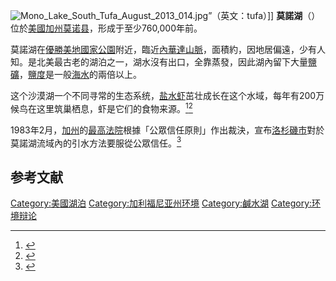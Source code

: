 {{Infobox lake
| lake_name       = 莫諾湖
| native_name     = Mono Lake
| native_name_lang= en
| image           = Wfm mono lake landsat.jpg
| caption         = 莫諾湖的卫星影像
| location        = [[莫諾縣_(加利福尼亞州)|莫諾縣]]
| coords          = {{Coord|38.0165908|-119.0093116|region:US-CA_type:waterbody_source:GNIS|display=inline,title|format=dms}}
| type            = [[內流盆地|內流盆地]]、{{link-en|單對流湖|Monomictic lake}}
| inflow          = {{link-en|拉什溪|Rush Creek (Mono County, California)|}}<br>[[Lee_Vining_Creek|Lee Vining Creek]]<br>[[Mill_Creek_(Mono_Lake)|Mill Creek]]
| outflow         = [[蒸發|蒸發]]
| catchment       = {{convert|2030|sqkm|sqmi|abbr=on}}
| basin_countries = {{USA}}
| length          = {{convert|15|km|mi|abbr=on}}
| width           = {{convert|21|km|mi|abbr=on}}
| area            = {{convert|45133|acre|sqkm|abbr=on}}<ref>{{cite web|url=http://www.monolake.org/about/stats|title=Quick Facts About Mono Lake|publisher=Mono Lake Committee|accessdate=2012-02-01|archive-date=2019-08-20|archive-url=https://web.archive.org/web/20190820120342/http://www.monolake.org/about/stats|dead-url=yes}}</ref>
| depth           = {{convert|17|m|ft|abbr=on}}
| max-depth       = {{convert|48|m|ft|abbr=on}}
| volume          = {{convert|2970000|acreft|km3|abbr=on|lk=in}}
| residence_time  =
| shore           = 
| elevation       = {{convert|6378|ft|m|abbr=on}}
| islands         = 兩個主要島嶼: [[Negit_Island|Negit Island]]及[[Paoha_Island|Paoha Island]], numerous minor outcroppings (including [[tufa|tufa]] rock formations). The lake's water level is notably variable.
| reference       = {{gnis|263749}}
}}
[[File:Mono_Lake_South_Tufa_August_2013_014.jpg|thumb]]”（英文：tufa）]]
'''莫諾湖'''（{{lang-en|Mono Lake}}）位於[[美國|美國]][[加州|加州]][[莫诺县|莫诺县]]，形成于至少760,000年前。

莫諾湖在[[優勝美地國家公園|優勝美地國家公園]]附近，臨近[[內華達山脈|內華達山脈]]，面積約{{convert|60|sqmi|km2}}，因地居偏遠，少有人知。是北美最古老的湖泊之一，湖水沒有出口，全靠蒸發，因此湖內留下大量[[鹽礦|鹽礦]]，[[鹽度|鹽度]]是一般[[海水|海水]]的兩倍以上。

这个沙漠湖一个不同寻常的生态系统，[[盐水虾|盐水虾]]茁壮成长在这个水域，每年有200万候鸟在这里筑巢栖息，虾是它们的食物来源。<ref name="mlcbirds">{{cite web|title=Birds of the Basin: the Migratory Millions of Mono|publisher=Mono Lake Committee|accessdate=2010-12-02|url=http://www.monolake.org/about/ecobirds|archive-date=2013-05-30|archive-url=https://www.webcitation.org/6H0S6fR6x?url=http://www.monolake.org/about/ecobirds|dead-url=no}}</ref><ref name="carle">{{Cite book|title=Introduction to Water in California|url=https://archive.org/details/isbn_9780520240865|last=Carle|first=David|publisher=University of California Press|location=Berkeley|year=2004|isbn=0-520-24086-3}}</ref> 

1983年2月，[[加州|加州]]的[[最高法院|最高法院]]根據「公眾信任原則」作出裁決，宣布[[洛杉磯市|洛杉磯市]]對於莫諾湖流域內的引水方法要服從公眾信任。<ref>{{cite web|url=http://www.wcis.itri.org.tw/Upload/QUART1/000618/%E5%85%A8%E7%90%83%E8%A6%96%E9%87%8E-%E7%BE%8E%E5%9C%8B%E4%BB%A5%E7%B8%9D%E5%AF%86%E8%88%87%E5%AE%8F%E8%A7%80%E6%89%93%E9%80%A0%E6%B0%B4%E8%B3%87%E6%BA%90%E5%BE%8C%E7%9B%BE.pdf|title=美國以縝密與宏觀打造水資源後盾|publisher=台灣節約用水資訊網}}</ref>

== 参考文献 ==
<div class="references-small">
<references />
</div>

{{Authority control}}
{{DEFAULTSORT:Mono Lake}}
[[Category:美國湖泊|Category:美國湖泊]]
[[Category:加利福尼亚州环境|Category:加利福尼亚州环境]]
[[Category:鹹水湖|Category:鹹水湖]]
[[Category:环境辩论|Category:环境辩论]]
